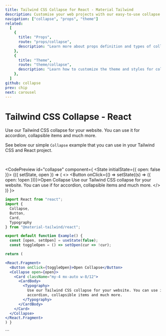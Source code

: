 ```yaml
---
title: Tailwind CSS Collapse for React - Material Tailwind
description: Customise your web projects with our easy-to-use collapse component for Tailwind CSS and React using Material Design guidelines.
navigation: ["collapse", "props", "theme"]
related:
  [
    {
      title: "Props",
      route: "props/collapse",
      description: "Learn more about props definition and types of collapse component.",
    },
    {
      title: "Theme",
      route: "theme/collapse",
      description: "Learn how to customize the theme and styles for collapse component.",
    },
  ]
github: collapse
prev: chip
next: carousel
---
```


# Tailwind CSS Collapse - React

Use our Tailwind CSS collapse for your website. You can use it for accordion, collapsible items and much more.

See below our simple <Code>Collapse</Code> example that you can use in your Tailwind CSS and React project.

<br />

<CodePreview id="collapse" component={
  <State initialState={{ open: false }}>
    <Observe>
      {({ setState, open }) => (
        <>
          <Button onClick={() => setState((s) => ({ open: !open }))}>Open Collapse</Button>
          <Collapse open={open}>
            <Card className="my-4 w-8/12 mx-auto">
              <CardBody>
                <Typography>
                  Use our Tailwind CSS collapse for your website. You can use if for accordion, collapsible items and much more.
                </Typography>
              </CardBody> 
            </Card>
          </Collapse>
        </>
      )}
    </Observe>
  </State>
}>
```jsx
import React from "react";
import {
  Collapse,
  Button,
  Card,
  Typography
} from "@material-tailwind/react";

export default function Example() {
  const [open, setOpen] = useState(false);
  const toggleOpen = () => setOpen(cur => !cur);

return (

<React.Fragment>
  <Button onClick={toggleOpen}>Open Collapse</Button>
  <Collapse open={open}>
    <Card className="my-4 mx-auto w-8/12">
      <CardBody>
        <Typography>
          Use our Tailwind CSS collapse for your website. You can use if for
          accordion, collapsible items and much more.
        </Typography>
      </CardBody>
    </Card>
  </Collapse>
</React.Fragment>
) }

```
</CodePreview>


<span id="props" className="scroll-mt-48" />
<span id="theme" className="scroll-mt-48" />
```
